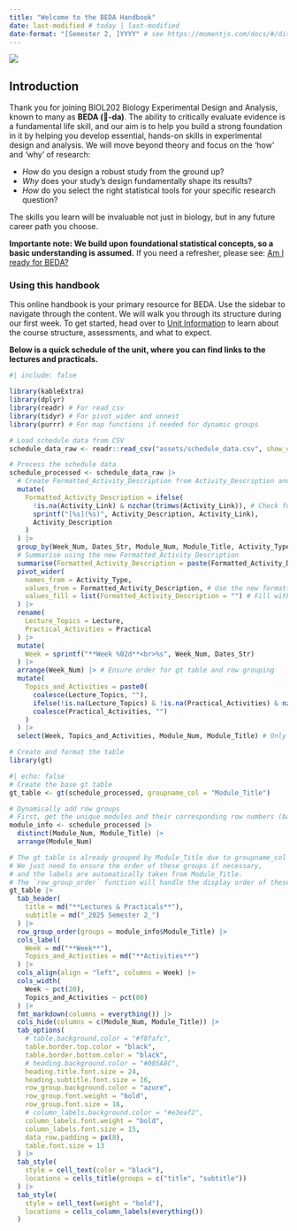 ```yaml
---
title: "Welcome to the BEDA Handbook"
date: last-modified # today | last-modified
date-format: "[Semester 2, ]YYYY" # see https://momentjs.com/docs/#/displaying/format/
---
```


![](assets/images/banner02.png)

## Introduction {.unlisted}

Thank you for joining BIOL202 Biology Experimental Design and Analysis, known to many as **BEDA (🐝-da)**. The ability to critically evaluate evidence is a fundamental life skill, and our aim is to help you build a strong foundation in it by helping you develop essential, hands-on skills in experimental design and analysis. We will move beyond theory and focus on the 'how' and 'why' of research:

- *How* do you design a robust study from the ground up?
- *Why* does your study's design fundamentally shape its results?
- *How* do you select the right statistical tools for your specific research question?

The skills you learn will be invaluable not just in biology, but in any future career path you choose. 

**Importante note: We build upon foundational statistical concepts, so a basic understanding is assumed.** If you need a refresher, please see: [Am I ready for BEDA?](prerequisites.qmd)


### Using this handbook {.unlisted}


This online handbook is your primary resource for BEDA. Use the sidebar to navigate through the content. We will walk you through its structure during our first week. 
<!-- A simplified [<i class=" bi bi-file-text"></i> PDF version](assets/BEDA-handbook.pdf) is also available for offline use, and printed copies will be provided during practicals for quick reference. -->
To get started, head over to [Unit Information](unit-information.qmd) to learn about the course structure, assessments, and what to expect. 

**Below is a quick schedule of the unit, where you can find links to the lectures and practicals.**



:::{.column-page}

```r
#| include: false

library(kableExtra)
library(dplyr)
library(readr) # For read_csv
library(tidyr) # For pivot_wider and unnest
library(purrr) # For map functions if needed for dynamic groups

# Load schedule data from CSV
schedule_data_raw <- readr::read_csv("assets/schedule_data.csv", show_col_types = FALSE)

# Process the schedule data
schedule_processed <- schedule_data_raw |>
  # Create Formatted_Activity_Description from Activity_Description and Activity_Link
  mutate(
    Formatted_Activity_Description = ifelse(
      !is.na(Activity_Link) & nzchar(trimws(Activity_Link)), # Check for non-empty, non-NA link
      sprintf("[%s](%s)", Activity_Description, Activity_Link),
      Activity_Description
    )
  ) |>
  group_by(Week_Num, Dates_Str, Module_Num, Module_Title, Activity_Type) |>
  # Summarise using the new Formatted_Activity_Description
  summarise(Formatted_Activity_Description = paste(Formatted_Activity_Description, collapse = "<br>"), .groups = "drop") |>
  pivot_wider(
    names_from = Activity_Type,
    values_from = Formatted_Activity_Description, # Use the new formatted column
    values_fill = list(Formatted_Activity_Description = "") # Fill with the new formatted column
  ) |>
  rename(
    Lecture_Topics = Lecture,
    Practical_Activities = Practical
  ) |>
  mutate(
    Week = sprintf("**Week %02d**<br>%s", Week_Num, Dates_Str)
  ) |>
  arrange(Week_Num) |> # Ensure order for gt table and row grouping
  mutate(
    Topics_and_Activities = paste0(
      coalesce(Lecture_Topics, ""),
      ifelse(!is.na(Lecture_Topics) & !is.na(Practical_Activities) & nzchar(Practical_Activities), "<br>", ""),
      coalesce(Practical_Activities, "")
    )
  ) |>
  select(Week, Topics_and_Activities, Module_Num, Module_Title) # Only keep merged column and grouping info

# Create and format the table
library(gt)

```

```r
#| echo: false
# Create the base gt table
gt_table <- gt(schedule_processed, groupname_col = "Module_Title")

# Dynamically add row groups
# First, get the unique modules and their corresponding row numbers (based on Week_Num)
module_info <- schedule_processed |>
  distinct(Module_Num, Module_Title) |>
  arrange(Module_Num)

# The gt table is already grouped by Module_Title due to groupname_col = "Module_Title"
# We just need to ensure the order of these groups if necessary,
# and the labels are automatically taken from Module_Title.
# The `row_group_order` function will handle the display order of these groups.
gt_table |>
  tab_header(
    title = md("**Lectures & Practicals**"),
    subtitle = md("_2025 Semester 2_")
  ) |>
  row_group_order(groups = module_info$Module_Title) |>
  cols_label(
    Week = md("**Week**"),
    Topics_and_Activities = md("**Activities**")
  ) |>
  cols_align(align = "left", columns = Week) |>
  cols_width(
    Week ~ pct(20),
    Topics_and_Activities ~ pct(80)
  ) |>
  fmt_markdown(columns = everything()) |>
  cols_hide(columns = c(Module_Num, Module_Title)) |>
  tab_options(
    # table.background.color = "#f8fafc",
    table.border.top.color = "black",
    table.border.bottom.color = "black",
    # heading.background.color = "#005A8C",
    heading.title.font.size = 24,
    heading.subtitle.font.size = 16,
    row_group.background.color = "azure",
    row_group.font.weight = "bold",
    row_group.font.size = 16,
    # column_labels.background.color = "#e3eaf2",
    column_labels.font.weight = "bold",
    column_labels.font.size = 15,
    data_row.padding = px(8),
    table.font.size = 13
  ) |>
  tab_style(
    style = cell_text(color = "black"),
    locations = cells_title(groups = c("title", "subtitle"))
  ) |>
  tab_style(
    style = cell_text(weight = "bold"),
    locations = cells_column_labels(everything())
  )

```

:::
